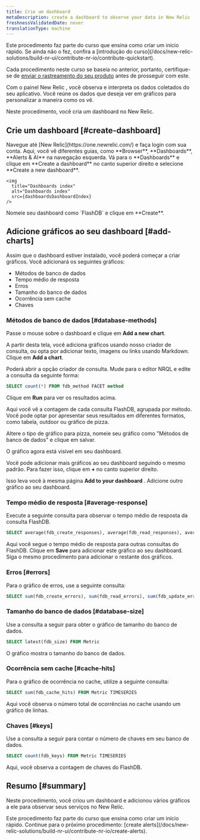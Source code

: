 ```yaml
---
title: Crie um dashboard
metaDescription: create a dashboard to observe your data in New Relic
freshnessValidatedDate: never
translationType: machine
---
```



<Callout variant="tip">
  Este procedimento faz parte do curso que ensina como criar um início rápido. Se ainda não o fez, confira a [introdução do curso](/docs/new-relic-solutions/build-nr-ui/contribute-nr-io/contribute-quickstart).

  Cada procedimento neste curso se baseia no anterior, portanto, certifique-se de [enviar o rastreamento do seu produto](/docs/new-relic-solutions/build-nr-ui/contribute-nr-io/send-traces) antes de prosseguir com este.
</Callout>

Com o painel New Relic , você observa e interpreta os dados coletados do seu aplicativo. Você reúne os dados que deseja ver em gráficos para personalizar a maneira como os vê.

Neste procedimento, você cria um dashboard no New Relic.

## Crie um dashboard [#create-dashboard]

<Steps>
  <Step>
    Navegue até [New Relic](https://one.newrelic.com/) e faça login com sua conta. Aqui, você vê diferentes guias, como **Browser**, **Dashboards**, **Alerts & AI** na navegação esquerda.
  </Step>

  <Step>
    Vá para o **Dashboards** e clique em **Create a dashboard** no canto superior direito e selecione **Create a new dashboard**.

    <img
      title="Dashboards index"
      alt="Dashboards index"
      src={dashboardsDashboardIndex}
    />
  </Step>

  <Step>
    Nomeie seu dashboard como `FlashDB` e clique em **Create**.
  </Step>
</Steps>

## Adicione gráficos ao seu dashboard [#add-charts]

Assim que o dashboard estiver instalado, você poderá começar a criar gráficos. Você adicionará os seguintes gráficos:

* Métodos de banco de dados
* Tempo médio de resposta
* Erros
* Tamanho do banco de dados
* Ocorrência sem cache
* Chaves

### Métodos de banco de dados [#database-methods]

Passe o mouse sobre o dashboard e clique em **Add a new chart**.

A partir desta tela, você adiciona gráficos usando nosso criador de consulta, ou opta por adicionar texto, imagens ou links usando Markdown. Clique em **Add a chart**.

Poderá abrir a opção criador de consulta. Mude para o editor NRQL e edite a consulta da seguinte forma:

```sql
SELECT count(*) FROM fdb_method FACET method 
```

Clique em **Run** para ver os resultados acima.

Aqui você vê a contagem de cada consulta FlashDB, agrupada por método. Você pode optar por apresentar seus resultados em diferentes formatos, como tabela, outdoor ou gráfico de pizza.

Altere o tipo de gráfico para pizza, nomeie seu gráfico como "Métodos de banco de dados" e clique em salvar.

O gráfico agora está visível em seu dashboard.

Você pode adicionar mais gráficos ao seu dashboard seguindo o mesmo padrão. Para fazer isso, clique em **+** no canto superior direito.

Isso leva você à mesma página **Add to your dashboard** . Adicione outro gráfico ao seu dashboard.

### Tempo médio de resposta [#average-response]

Execute a seguinte consulta para observar o tempo médio de resposta da consulta FlashDB.

```sql
SELECT average(fdb_create_responses), average(fdb_read_responses), average(fdb_update_responses), average(fdb_delete_responses) FROM Metric TIMESERIES
```

Aqui você segue o tempo médio de resposta para outras consultas do FlashDB. Clique em **Save** para adicionar este gráfico ao seu dashboard. Siga o mesmo procedimento para adicionar o restante dos gráficos.

### Erros [#errors]

Para o gráfico de erros, use a seguinte consulta:

```sql
SELECT sum(fdb_create_errors), sum(fdb_read_errors), sum(fdb_update_errors), sum(fdb_delete_errors) FROM Metric TIMESERIES
```

### Tamanho do banco de dados [#database-size]

Use a consulta a seguir para obter o gráfico de tamanho do banco de dados.

```sql
SELECT latest(fdb_size) FROM Metric
```

O gráfico mostra o tamanho do banco de dados.

### Ocorrência sem cache [#cache-hits]

Para o gráfico de ocorrência no cache, utilize a seguinte consulta:

```sql
SELECT sum(fdb_cache_hits) FROM Metric TIMESERIES
```

Aqui você observa o número total de ocorrências no cache usando um gráfico de linhas.

### Chaves [#keys]

Use a consulta a seguir para contar o número de chaves em seu banco de dados.

```sql
SELECT count(fdb_keys) FROM Metric TIMESERIES
```

Aqui, você observa a contagem de chaves do FlashDB.

## Resumo [#summary]

Neste procedimento, você criou um dashboard e adicionou vários gráficos a ele para observar seus serviços no New Relic.

<Callout variant="tip">
  Este procedimento faz parte do curso que ensina como criar um início rápido. Continue para o próximo procedimento: [create alerts](/docs/new-relic-solutions/build-nr-ui/contribute-nr-io/create-alerts).
</Callout>